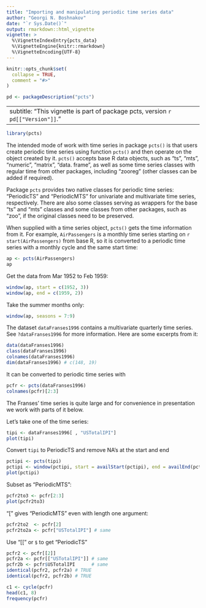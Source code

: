 ```yaml
---
title: "Importing and manipulating periodic time series data"
author: "Georgi N. Boshnakov"
date: "`r Sys.Date()`"
output: rmarkdown::html_vignette
vignette: >
  %\VignetteIndexEntry{pcts_data}
  %\VignetteEngine{knitr::rmarkdown}
  %\VignetteEncoding{UTF-8}
---
```


```r
knitr::opts_chunk$set(
  collapse = TRUE,
  comment = "#>"
)
```

```r
pd <- packageDescription("pcts")
```

---
subtitle: "This vignette is part of package pcts, version `r pd[["Version"]]`."
---


```r
library(pcts)
```
The intended mode of work with time series in package `pcts()` is that users create periodic
time series using function `pcts()` and then operate on the object created by it. `pcts()`
accepts base R data objects, such as "ts", "mts", "numeric", "matrix", "data. frame", as well
as some time series classes with regular time from other packages, including  "zooreg"
(other classes can be added if required).

Package `pcts` provides two native classes for periodic time series: "PeriodicTS" and
"PeriodicMTS" for univariate and multivariate time series, respectively. There are also some
classes serving as wrappers for the base "ts" and "mts" classes and some classes from other
packages, such as "zoo", if the original classes need to be preserved.

When supplied with a time series object, `pcts()` gets the time information from it.  For
example, `AirPassengers` is a monthly time series starting on `r start(AirPassengers)`
from base R, so it is converted to a periodic time series with a monthly cycle and the same
start time:
```r
ap <- pcts(AirPassengers)
ap
```

Get the data from Mar 1952 to Feb 1959:
```r
window(ap, start = c(1952, 3))
window(ap, end = c(1959, 2))
```

Take the summer months only:
```r
window(ap, seasons = 7:9)
```


The dataset `dataFranses1996` contains a multivariate quarterly time series. See `?dataFranses1996` for more information. Here are some excerpts from it:
```r
data(dataFranses1996)
class(dataFranses1996)
colnames(dataFranses1996)
dim(dataFranses1996) # c(148, 19)
```

It can be converted to periodic time series with
```r
pcfr <- pcts(dataFranses1996)
colnames(pcfr)[2:3]
```

The Franses' time series is quite large and for convenience in presentation we work with
parts of it below.


Let's take one of the time series: 
```r
tipi <- dataFranses1996[ , "USTotalIPI"]
plot(tipi)
```

Convert `tipi` to PeriodicTS and remove NA's at the start and end
```r
pctipi <- pcts(tipi)
pctipi <- window(pctipi, start = availStart(pctipi), end = availEnd(pctipi))
plot(pctipi)
```

Subset as "PeriodicMTS":
```r
pcfr2to3 <- pcfr[2:3]
plot(pcfr2to3)
```

"[" gives "PeriodicMTS" even with length one argument:
```r
pcfr2to2  <- pcfr[2]
pcfr2to2a <- pcfr["USTotalIPI"] # same
```

Use "[[" or `$` to get "PeriodicTS"
```r
pcfr2 <- pcfr[[2]]
pcfr2a <- pcfr[["USTotalIPI"]] # same
pcfr2b <- pcfr$USTotalIPI      # same
identical(pcfr2, pcfr2a) # TRUE
identical(pcfr2, pcfr2b) # TRUE

c1 <- cycle(pcfr)
head(c1, 8)
frequency(pcfr)
```










